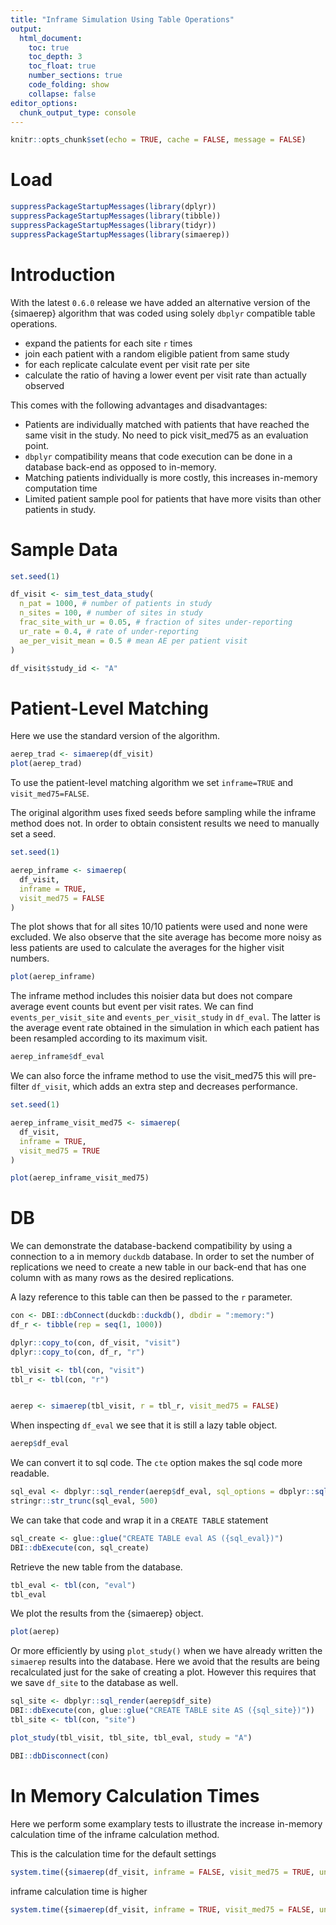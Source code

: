 ```yaml
---
title: "Inframe Simulation Using Table Operations"
output:
  html_document:
    toc: true
    toc_depth: 3
    toc_float: true
    number_sections: true
    code_folding: show
    collapse: false
editor_options:
  chunk_output_type: console
---
```


```r
knitr::opts_chunk$set(echo = TRUE, cache = FALSE, message = FALSE)
```

# Load
```r
suppressPackageStartupMessages(library(dplyr))
suppressPackageStartupMessages(library(tibble))
suppressPackageStartupMessages(library(tidyr))
suppressPackageStartupMessages(library(simaerep))
```

# Introduction

With the latest `0.6.0` release we have added an alternative version of the {simaerep} algorithm that was coded using solely `dbplyr` compatible table operations.

- expand the patients for each site `r` times
- join each patient with a random eligible patient from same study
- for each replicate calculate event per visit rate per site
- calculate the ratio of having a lower event per visit rate than actually observed

This comes with the following advantages and disadvantages:

- Patients are individually matched with patients that have reached the same visit in the study. No need to pick visit_med75 as an evaluation point.
- `dbplyr` compatibility means that code execution can be done in a database back-end as opposed to in-memory.
- Matching patients individually is more costly, this increases in-memory computation time
- Limited patient sample pool for patients that have more visits than other patients in study.

# Sample Data

```r
set.seed(1)

df_visit <- sim_test_data_study(
  n_pat = 1000, # number of patients in study
  n_sites = 100, # number of sites in study
  frac_site_with_ur = 0.05, # fraction of sites under-reporting
  ur_rate = 0.4, # rate of under-reporting
  ae_per_visit_mean = 0.5 # mean AE per patient visit
)

df_visit$study_id <- "A"
```

# Patient-Level Matching

Here we use the standard version of the algorithm.

```r
aerep_trad <- simaerep(df_visit)
plot(aerep_trad)
```

To use the patient-level matching algorithm we set `inframe=TRUE` and `visit_med75=FALSE`.

The original algorithm uses fixed seeds before sampling while the inframe method does not. In order to obtain consistent results we need to manually set a seed.

```r
set.seed(1)

aerep_inframe <- simaerep(
  df_visit,
  inframe = TRUE,
  visit_med75 = FALSE
)
```

The plot shows that for all sites 10/10 patients were used and none were excluded. We also observe that
the site average has become more noisy as less patients are used to calculate the averages for the higher
visit numbers.

```r
plot(aerep_inframe)
```

The inframe method includes this noisier data but does not compare average event counts but event per visit rates.
We can find `events_per_visit_site` and `events_per_visit_study` in `df_eval`. The latter is the average event rate
obtained in the simulation in which each patient has been resampled according to its maximum visit.

```r
aerep_inframe$df_eval
```

We can also force the inframe method to use the visit_med75 this will pre-filter `df_visit`, which adds an extra step
and decreases performance. 

```r

set.seed(1)

aerep_inframe_visit_med75 <- simaerep(
  df_visit,
  inframe = TRUE,
  visit_med75 = TRUE
)

plot(aerep_inframe_visit_med75)
```


# DB

We can demonstrate the database-backend compatibility by using a connection to a in memory `duckdb` database. In order to set the number of replications we need to create a new table in our back-end that has one column with as many rows as the desired replications.

A lazy reference to this table can then be passed to the `r` parameter.

```r
con <- DBI::dbConnect(duckdb::duckdb(), dbdir = ":memory:")
df_r <- tibble(rep = seq(1, 1000))

dplyr::copy_to(con, df_visit, "visit")
dplyr::copy_to(con, df_r, "r")

tbl_visit <- tbl(con, "visit")
tbl_r <- tbl(con, "r")


aerep <- simaerep(tbl_visit, r = tbl_r, visit_med75 = FALSE)
```

When inspecting `df_eval` we see that it is still a lazy table object.

```r
aerep$df_eval
```

We can convert it to sql code. The `cte` option makes the sql code more readable.

```r
sql_eval <- dbplyr::sql_render(aerep$df_eval, sql_options = dbplyr::sql_options(cte = TRUE))
stringr::str_trunc(sql_eval, 500)
```

We can take that code and wrap it in a `CREATE TABLE` statement

```r
sql_create <- glue::glue("CREATE TABLE eval AS ({sql_eval})")
DBI::dbExecute(con, sql_create)
```

Retrieve the new table from the database.

```r
tbl_eval <- tbl(con, "eval")
tbl_eval
```

We plot the results from the {simaerep} object.

```r
plot(aerep)
```

Or more efficiently by using `plot_study()` when we have already written the `simaerep` results into the database.
Here we avoid that the results are being recalculated just for the sake of creating a plot. However this requires
that we save `df_site` to the database as well.

```r
sql_site <- dbplyr::sql_render(aerep$df_site)
DBI::dbExecute(con, glue::glue("CREATE TABLE site AS ({sql_site})"))
tbl_site <- tbl(con, "site")

plot_study(tbl_visit, tbl_site, tbl_eval, study = "A")
```


```r
DBI::dbDisconnect(con)
```



# In Memory Calculation Times

Here we perform some examplary tests to illustrate the increase in-memory calculation time of the inframe calculation method.

This is the calculation time for the default settings
```r
system.time({simaerep(df_visit, inframe = FALSE, visit_med75 = TRUE, under_only = TRUE, progress = FALSE)})
```


inframe calculation time is higher

```r
system.time({simaerep(df_visit, inframe = TRUE, visit_med75 = FALSE, under_only = TRUE)})
```


